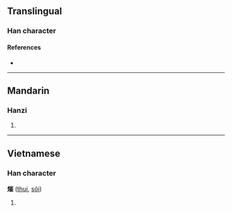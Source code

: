 {{character info/new}}
==Translingual==

===Han character===
{{Han char|rn=86|rad=火|as=11|sn=15|four=|canj=FUOG|ids=⿰火崔}}

====References====
* {{Han ref|kx=0680.300|dkj=19341|dj=1092.070|hdz=32229.030|uh=71A3|ud=29091}}

----

==Mandarin==

===Hanzi===
{{cmn-hanzi|pin=[[suī]] ([[sui1]])|wg=sui<sup>1</sup>}}

# {{defn|lang=cmn|sort=火11}}

----

==Vietnamese==

===Han character===
'''熣''' ([[thui]], [[sôi]])

# {{defn|lang=vi}}

{{cln|vi|Han tu}}